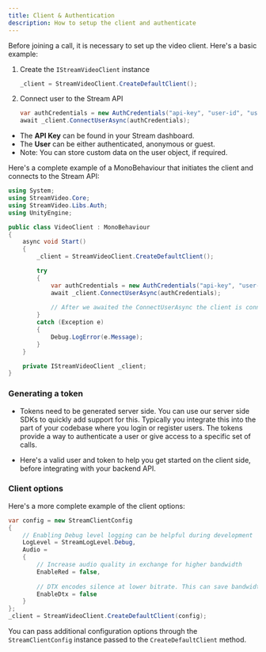 ```yaml
---
title: Client & Authentication
description: How to setup the client and authenticate
---
```



Before joining a call, it is necessary to set up the video client. Here's a basic example:

1. Create the `IStreamVideoClient` instance
    ```csharp
    _client = StreamVideoClient.CreateDefaultClient();
    ```
2. Connect user to the Stream API
    ```csharp
    var authCredentials = new AuthCredentials("api-key", "user-id", "user-token");
    await _client.ConnectUserAsync(authCredentials);
    ```

* The **API Key** can be found in your Stream dashboard.
* The **User** can be either authenticated, anonymous or guest.
* Note: You can store custom data on the user object, if required.

Here's a complete example of a MonoBehaviour that initiates the client and connects to the Stream API:
```csharp
using System;
using StreamVideo.Core;
using StreamVideo.Libs.Auth;
using UnityEngine;

public class VideoClient : MonoBehaviour
{
    async void Start()
    {
        _client = StreamVideoClient.CreateDefaultClient();

        try
        {
            var authCredentials = new AuthCredentials("api-key", "user-id", "user-token");
            await _client.ConnectUserAsync(authCredentials);
            
            // After we awaited the ConnectUserAsync the client is connected
        }
        catch (Exception e)
        {
            Debug.LogError(e.Message);
        }
    }

    private IStreamVideoClient _client;
}
```

### Generating a token

* Tokens need to be generated server side. You can use our server side SDKs to quickly add support for this.
Typically you integrate this into the part of your codebase where you login or register users.
The tokens provide a way to authenticate a user or give access to a specific set of calls.

* Here's a valid user and token to help you get started on the client side, before integrating with your backend API.

<TokenSnippet sampleApp='meeting' displayStyle='credentials'/>

### Client options

Here's a more complete example of the client options:

```csharp
var config = new StreamClientConfig
{
    // Enabling Debug level logging can be helpful during development
    LogLevel = StreamLogLevel.Debug,
    Audio =
    {
        // Increase audio quality in exchange for higher bandwidth 
        EnableRed = false,
        
        // DTX encodes silence at lower bitrate. This can save bandwidth
        EnableDtx = false
    }
};
_client = StreamVideoClient.CreateDefaultClient(config);
```

You can pass additional configuration options through the `StreamClientConfig` instance passed to the `CreateDefaultClient` method.